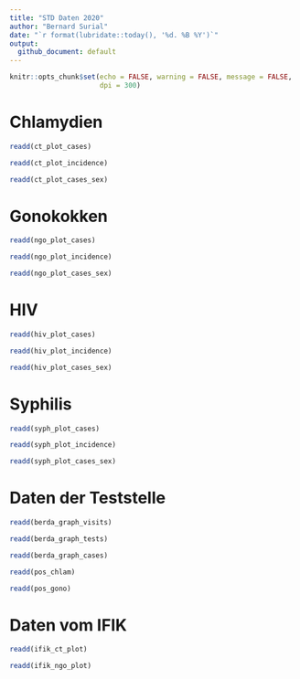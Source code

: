 ```yaml
---
title: "STD Daten 2020"
author: "Bernard Surial"
date: "`r format(lubridate::today(), '%d. %B %Y')`"
output:
  github_document: default
---
```


```r
knitr::opts_chunk$set(echo = FALSE, warning = FALSE, message = FALSE,
                      dpi = 300)
```

# Chlamydien

```r
readd(ct_plot_cases)

readd(ct_plot_incidence)

readd(ct_plot_cases_sex)
```



# Gonokokken

```r
readd(ngo_plot_cases)

readd(ngo_plot_incidence)

readd(ngo_plot_cases_sex)
```



# HIV

```r
readd(hiv_plot_cases)

readd(hiv_plot_incidence)

readd(hiv_plot_cases_sex)
```



# Syphilis

```r
readd(syph_plot_cases)

readd(syph_plot_incidence)

readd(syph_plot_cases_sex)
```




# Daten der Teststelle

```r
readd(berda_graph_visits)

readd(berda_graph_tests)

readd(berda_graph_cases)
```


```r
readd(pos_chlam)

readd(pos_gono)
```




# Daten vom IFIK

```r
readd(ifik_ct_plot)
```

```r
readd(ifik_ngo_plot)
```

